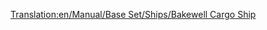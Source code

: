 [[Translation:en/Manual/Base Set/Ships/Bakewell Cargo Ship]]
{{it/Manuale/Set base/Navi/StatNavi|Name=Mercantile Bakewell
|Image=[[File:en/Manual/Base Set/Ships/CargoShip.png|Bakewell Cargo Ship]]
|Costo=54.842
|Velocità=40
|Annuale=3.706
|Progettata=1974
|Vita=30
|Capacità=190 casse di beni
|Riadattabile=tutto tranne passeggeri e petrolio
|Descrizione=La Bakewell è la più veloce e con maggiore capacità di stiva delle due navi mercantili. 
|Real-life=Nave immaginaria, nessuna corrispondenza con la realtà. Prende il nome da Richard Bakewell, membro del team di controllo della qualità dell'originale ''Transport Tycoon''.
}}



